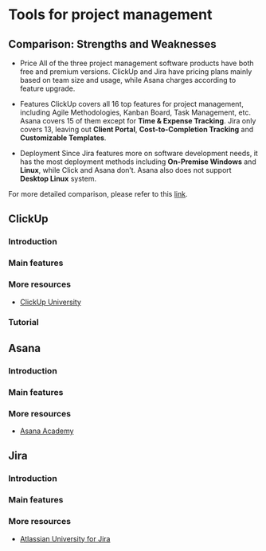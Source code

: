 # Tools for project management

## Comparison: Strengths and Weaknesses

* Price
All of the three project management software products have both free and premium versions. ClickUp and Jira have pricing plans mainly based on team size and usage, while Asana charges according to feature upgrade. 

* Features
ClickUp covers all 16 top features for project management, including Agile Methodologies, Kanban Board, Task Management, etc. Asana covers 15 of them except for **Time & Expense Tracking**. Jira only covers 13, leaving out **Client Portal**, **Cost-to-Completion Tracking** and **Customizable Templates**.

* Deployment
Since Jira features more on software development needs, it has the most deployment methods including **On-Premise Windows** and **Linux**, while Click and Asana don't. Asana also does not support **Desktop Linux** system.

For more detailed comparison, please refer to this [link](https://www.capterra.com/project-management-software/compare/120550-158833-19319/Asana-vs-ClickUp-vs-JIRA).

## ClickUp

### Introduction

### Main features

### More resources
* [ClickUp University](https://university.clickup.com/)

### Tutorial

## Asana

### Introduction

### Main features

### More resources
* [Asana Academy](https://academy.asana.com/)

## Jira

### Introduction

### Main features

### More resources
* [Atlassian University for Jira](https://university.atlassian.com/student/path/871316-learn-jira-with-atlassian-university)
